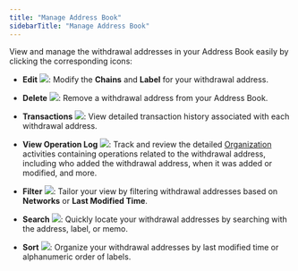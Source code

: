 ```yaml
---
title: "Manage Address Book"
sidebarTitle: "Manage Address Book"
---
```


View and manage the withdrawal addresses in your Address Book easily by clicking the corresponding icons:

- **Edit** <img src="/en/images/common/icon_edit.svg" className="icon"/>: Modify the **Chains** and **Label** for your withdrawal address.

- **Delete** <img src="/en/images/common/icon_delete.svg" className="icon"/>: Remove a withdrawal address from your Address Book.

- **Transactions** <img src="/en/images/common/icon_view_transactions.svg" className="icon"/>: View detailed transaction history associated with each withdrawal address.

- **View Operation Log** <img src="/en/images/common/icon_view_operation_log.svg" className="icon"/>: Track and review the detailed [Organization](/en/portal/organization/introduction) activities containing operations related to the withdrawal address, including who added the withdrawal address, when it was added or modified, and more.

- **Filter** <img src="/en/images/common/icon_filter.svg" className="icon"/>: Tailor your view by filtering withdrawal addresses based on **Networks** or **Last Modified Time**.

- **Search** <img src="/en/images/common/icon_search.svg" className="icon"/>: Quickly locate your withdrawal addresses by searching with the address, label, or memo.

- **Sort** <img src="/en/images/common/icon_sort.svg" className="icon"/>: Organize your withdrawal addresses by last modified time or alphanumeric order of labels.